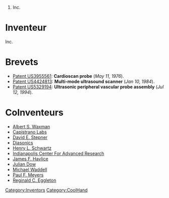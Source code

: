 # Inc.


= Inventeur =
Inc.
= Brevets =
* [[Patent US3955561]]: '''Cardioscan probe''' (''May 11, 1976'').
* [[Patent US4424813]]: '''Multi-mode ultrasound scanner''' (''Jan 10, 1984'').
* [[Patent US5329194]]: '''Ultrasonic peripheral vascular probe assembly''' (''Jul 12, 1994'').

= CoInventeurs =
* [[Albert S. Waxman]]
* [[Capistrano Labs]]
* [[David E. Stepner]]
* [[Diasonics]]
* [[Henry L. Schwartz]]
* [[Indianapolis Center For Advanced Research]]
* [[James F. Havlice]]
* [[Julian Dow]]
* [[Michael Waddell]]
* [[Paul F. Meyers]]
* [[Reginald C. Eggleton]]
[[Category:Inventors]][[Category:CoolHand]]